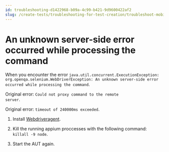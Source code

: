 ```yaml
---
id: troubleshooting-d1422968-b09a-4c99-b421-9d9600422af2
slug: /create-tests/troubleshooting-for-test-creation/troubleshoot-mobile-automated-testing/an-unknown-server-side-error-occurred-while-processing-the-command
---
```


# An unknown server-side error occurred while processing the command

When you encounter the error <code>java.util.concurrent.ExecutionException: org.openqa.selenium.WebDriverException: An unknown server-side error occurred while processing the command</code>.

Original error: <code>Could not proxy command to the remote server</code>.

Original error: <code>timeout of 240000ms exceeded</code>.

1.  Install [Webdriveragent](/create-tests/manage-projects/set-up-projects/mobile-testing/ios/mobile-install-webdriveragent-for-real-ios-devices-in-katalon-studio).

2.  Kill the running appium proccesses with the following command: <code>killall -9 node</code>.

3.  Start the AUT again.